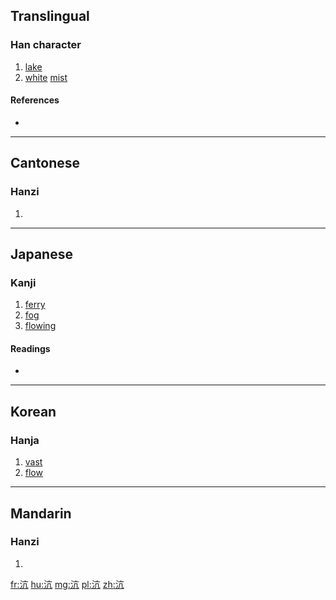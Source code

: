 ==Translingual==

===Han character===
{{Han char|rn=85|rad=水|as=04|sn=7|four=3011<sub>7</sub>|canj=水卜竹弓 (EYHN)}}

# [[lake]]
# [[white]] [[mist]]

====References====
* {{Han ref|kx=0610.030|dkj=17187|dj=1002.130|hdz=31572.020|uh=6C86|ud=27782|bh=A859|bd=43097}}

----

==Cantonese==

===Hanzi===
{{yue-hanzi|jyut=|y=hong4}}

# {{defn|lang=yue|sort=水04}}

----

==Japanese==

===Kanji===
{{ja-kanji|grade=|rs=水04}}

# [[ferry]]
# [[fog]]
# [[flowing]]

====Readings====
* {{ja-readings|on=[[こう]] (kō), [[ごう]] (gō)|kun=[[ひろい]] (hiroi)}}

----

==Korean==

===Hanja===
{{ko-hanja|hangeul=항|eumhun=|rv=hang|mr=hang|y=hang}}

# [[vast]]
# [[flow]]

----

==Mandarin==

===Hanzi===
{{cmn-hanzi|pin=[[háng]] ([[hang2]])|wg=hang<sup>2</sup>}}

# {{defn|lang=cmn|sort=水04}}

[[fr:沆]]
[[hu:沆]]
[[mg:沆]]
[[pl:沆]]
[[zh:沆]]